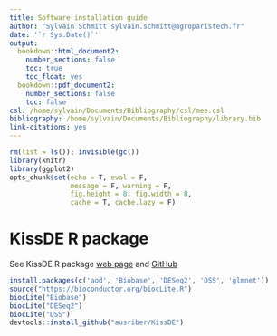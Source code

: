 ```yaml
---
title: Software installation guide
author: "Sylvain Schmitt sylvain.schmitt@agroparistech.fr"
date: '`r Sys.Date()`'
output:
  bookdown::html_document2:
    number_sections: false
    toc: true
    toc_float: yes
  bookdown::pdf_document2:
    number_sections: false
    toc: false
csl: /home/sylvain/Documents/Bibliography/csl/mee.csl
bibliography: /home/sylvain/Documents/Bibliography/library.bib
link-citations: yes
---
```


```r
rm(list = ls()); invisible(gc())
library(knitr)
library(ggplot2)
opts_chunk$set(echo = T, eval = F,
               message = F, warning = F, 
               fig.height = 8, fig.width = 8,
               cache = T, cache.lazy = F)
```

# KissDE R package

See KissDE R package [web page](http://kissplice.prabi.fr/tools/kissDE/) and [GitHub](https://github.com/aursiber/kissDE)

```r
install.packages(c('aod', 'Biobase', 'DESeq2', 'DSS', 'glmnet'))
source("https://bioconductor.org/biocLite.R")
biocLite("Biobase")
biocLite("DESeq2")
biocLite("DSS")
devtools::install_github("ausriber/KissDE")
```

